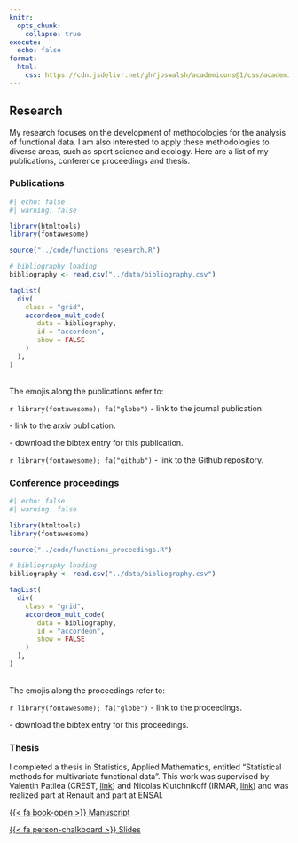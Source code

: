 ```yaml
---
knitr:
  opts_chunk: 
    collapse: true
execute: 
  echo: false
format: 
  html: 
    css: https://cdn.jsdelivr.net/gh/jpswalsh/academicons@1/css/academicons.min.css
---
```


## Research

My research focuses on the development of methodologies for the analysis of functional data. I am also interested to apply these methodologies to diverse areas, such as sport science and ecology. Here are a list of my publications, conference proceedings and thesis.


### Publications


```r
#| echo: false
#| warning: false

library(htmltools)
library(fontawesome)

source("../code/functions_research.R")

# bibliography loading
bibliography <- read.csv("../data/bibliography.csv")

tagList(
  div(
    class = "grid",
    accordeon_mult_code(
       data = bibliography,
       id = "accordeon", 
       show = FALSE
    )
  ),
)
```

<br>
The emojis along the publications refer to:

`r library(fontawesome); fa("globe")` - link to the journal publication.

<i class="ai ai-arxiv"></i> - link to the arxiv publication.

<i class="ai ai-zotero"></i> - download the bibtex entry for this publication.

`r library(fontawesome); fa("github")` - link to the Github repository.


### Conference proceedings


```r
#| echo: false
#| warning: false

library(htmltools)
library(fontawesome)

source("../code/functions_proceedings.R")

# bibliography loading
bibliography <- read.csv("../data/bibliography.csv")

tagList(
  div(
    class = "grid",
    accordeon_mult_code(
       data = bibliography,
       id = "accordeon", 
       show = FALSE
    )
  ),
)
```

<br>
The emojis along the proceedings refer to:

`r library(fontawesome); fa("globe")` - link to the proceedings.

<i class="ai ai-zotero"></i> - download the bibtex entry for this proceedings.



### Thesis

I completed a thesis in Statistics, Applied Mathematics, entitled "Statistical methods for multivariate functional data". This work was supervised by Valentin Patilea (CREST, <a href="http://ensai.fr/equipe/valentin-patilea/">link</a>) and Nicolas Klutchnikoff (IRMAR, <a href="https://klutchnikoff.github.io">link</a>) and was realized part at Renault and part at ENSAI.

::: {.grid .text-center}

::: {.g-col-12 .g-col-sm-6}
<div class="card h-100 border-light">
<a href="https://tel.archives-ouvertes.fr/tel-03540827" class="card-link heading-font">{{< fa book-open >}} Manuscript</a>
</div>
:::

::: {.g-col-12 .g-col-sm-6}
<div class="card h-100 border-light">
<a href="../data/presentation_defense.pdf" class="card-link heading-font">{{< fa person-chalkboard >}} Slides</a>
</div>
:::

:::
